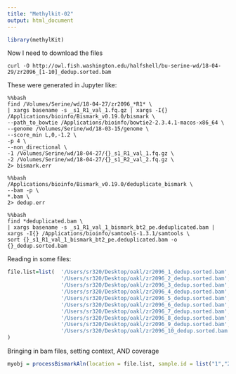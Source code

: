 ```yaml
---
title: "Methylkit-02"
output: html_document
---
```


```r
library(methylKit)
```


Now I need to download the files

```
curl -O http://owl.fish.washington.edu/halfshell/bu-serine-wd/18-04-29/zr2096_[1-10]_dedup.sorted.bam
```

These were generated in Jupyter like:

```
%%bash
find /Volumes/Serine/wd/18-04-27/zr2096_*R1* \
| xargs basename -s _s1_R1_val_1.fq.gz | xargs -I{} /Applications/bioinfo/Bismark_v0.19.0/bismark \
--path_to_bowtie /Applications/bioinfo/bowtie2-2.3.4.1-macos-x86_64 \
--genome /Volumes/Serine/wd/18-03-15/genome \
--score_min L,0,-1.2 \
-p 4 \
--non_directional \
-1 /Volumes/Serine/wd/18-04-27/{}_s1_R1_val_1.fq.gz \
-2 /Volumes/Serine/wd/18-04-27/{}_s1_R2_val_2.fq.gz \
2> bismark.err

%%bash
/Applications/bioinfo/Bismark_v0.19.0/deduplicate_bismark \
--bam -p \
*.bam \
2> dedup.err

%%bash
find *deduplicated.bam \
| xargs basename -s _s1_R1_val_1_bismark_bt2_pe.deduplicated.bam | xargs -I{} /Applications/bioinfo/samtools-1.3.1/samtools \
sort {}_s1_R1_val_1_bismark_bt2_pe.deduplicated.bam -o {}_dedup.sorted.bam
```

Reading in some files: 


```r
file.list=list(  '/Users/sr320/Desktop/oakl/zr2096_1_dedup.sorted.bam',
                 '/Users/sr320/Desktop/oakl/zr2096_2_dedup.sorted.bam',
                 '/Users/sr320/Desktop/oakl/zr2096_3_dedup.sorted.bam',
                 '/Users/sr320/Desktop/oakl/zr2096_4_dedup.sorted.bam',
                 '/Users/sr320/Desktop/oakl/zr2096_5_dedup.sorted.bam',
                 '/Users/sr320/Desktop/oakl/zr2096_6_dedup.sorted.bam',
                 '/Users/sr320/Desktop/oakl/zr2096_7_dedup.sorted.bam',
                 '/Users/sr320/Desktop/oakl/zr2096_8_dedup.sorted.bam',
                 '/Users/sr320/Desktop/oakl/zr2096_9_dedup.sorted.bam',
                 '/Users/sr320/Desktop/oakl/zr2096_10_dedup.sorted.bam'
)
```



Bringing in bam files, setting context, AND coverage

```r
myobj = processBismarkAln(location = file.list, sample.id = list("1","2","3","4","5","6","7","8","9","10"), assembly = "v3", read.context="CpG", mincov=10, treatment = c(0,0,0,0,0,1,1,1,1,1))
```




